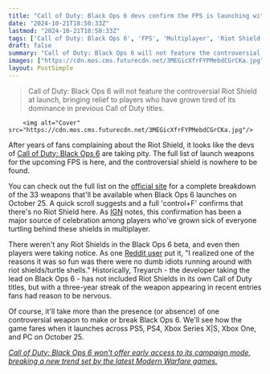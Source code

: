 ```yaml
---
title: "Call of Duty: Black Ops 6 devs confirm the FPS is launching without the controversial Riot Shield"
date: "2024-10-21T18:50:33Z"
lastmod: "2024-10-21T18:50:33Z"
tags: ['Call of Duty: Black Ops 6', 'FPS', 'Multiplayer', 'Riot Shield', 'Treyarch', 'PS5', 'PS4', 'Xbox Series X|S', 'Xbox One', 'PC']
draft: false
summary: "Call of Duty: Black Ops 6 will not feature the controversial Riot Shield at launch, bringing relief to players who have grown tired of its dominance in previous Call of Duty titles."
images: ["https://cdn.mos.cms.futurecdn.net/3MEGicXfrFYPMebdCGrCKa.jpg"]
layout: PostSimple
---
```

> Call of Duty: Black Ops 6 will not feature the controversial Riot Shield at launch, bringing relief to players who have grown tired of its dominance in previous Call of Duty titles.


        <img alt="Cover" src="https://cdn.mos.cms.futurecdn.net/3MEGicXfrFYPMebdCGrCKa.jpg"/>
        
After years of fans complaining about the Riot Shield, it looks like the devs of [Call of Duty: Black Ops 6](https://www.gamesradar.com/games/call-of-duty/call-of-duty-black-ops-6-guide/) are taking pity. The full list of launch weapons for the upcoming FPS is here, and the controversial shield is nowhere to be found.

You can check out the full list on the [official site](https://www.callofduty.com/blog/2024/10/call-of-duty-black-ops-6-launch-comms-weapons-attachments-intel) for a complete breakdown of the 33 weapons that'll be available when Black Ops 6 launches on October 25. A quick scroll suggests and a full 'control+F' confirms that there's no Riot Shield here. As [IGN](https://www.ign.com/articles/call-of-duty-black-ops-6-ends-the-3-year-scourge-of-the-riot-shield) notes, this confirmation has been a major source of celebration among players who've grown sick of everyone turtling behind these shields in multiplayer.

There weren't any Riot Shields in the Black Ops 6 beta, and even then players were taking notice. As one [Reddit user](https://www.reddit.com/r/blackops6/comments/1fd2316/no_riot_shields/) put it, "I realized one of the reasons it was so fun was there were no dumb idiots running around with riot shields/turtle shells." Historically, Treyarch - the developer taking the lead on Black Ops 6 - has not included Riot Shields in its own Call of Duty titles, but with a three-year streak of the weapon appearing in recent entries fans had reason to be nervous.

Of course, it'll take more than the presence (or absence) of one controversial weapon to make or break Black Ops 6. We'll see how the game fares when it launches across PS5, PS4, Xbox Series X|S, Xbox One, and PC on October 25. 

[<em>Call of Duty: Black Ops 6 won't offer early access to its campaign mode, breaking a new trend set by the latest Modern Warfare games.</em>](https://www.gamesradar.com/games/call-of-duty/call-of-duty-black-ops-6-wont-offer-early-access-to-its-campaign-mode-breaking-a-new-trend-set-by-the-latest-modern-warfare-games/)
        